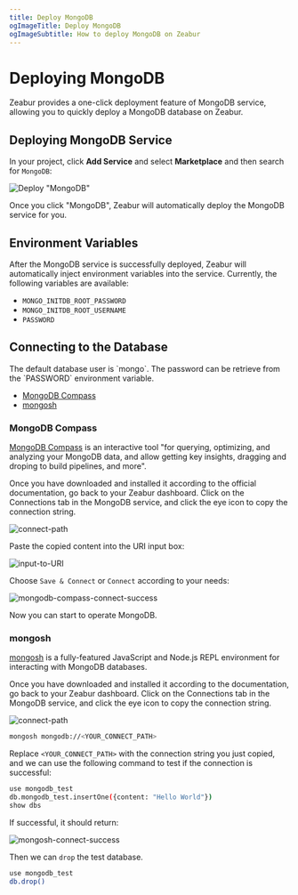 ```yaml
---
title: Deploy MongoDB
ogImageTitle: Deploy MongoDB
ogImageSubtitle: How to deploy MongoDB on Zeabur
---
```



# Deploying MongoDB

Zeabur provides a one-click deployment feature of MongoDB service, allowing you to quickly deploy a MongoDB database on Zeabur.

## Deploying MongoDB Service

<CreateProject />

In your project, click **Add Service** and select **Marketplace** and then search for `MongoDB`:

![Deploy "MongoDB"](/databases/mongodb/deploy-mongodb.gif)

Once you click "MongoDB", Zeabur will automatically deploy the MongoDB service for you.

## Environment Variables

After the MongoDB service is successfully deployed, Zeabur will automatically inject environment variables into the service. Currently, the following variables are available:

- `MONGO_INITDB_ROOT_PASSWORD`
- `MONGO_INITDB_ROOT_USERNAME`
- `PASSWORD`

## Connecting to the Database

<Callout type="info" emoji="ℹ️">
The default database user is `mongo`. The password can be retrieve from the `PASSWORD` environment variable.
</Callout>

- [MongoDB Compass](https://www.mongodb.com/products/compass)
- [mongosh](https://www.mongodb.com/docs/mongodb-shell/)

### MongoDB Compass

[MongoDB Compass](https://www.mongodb.com/products/compass) is an interactive tool "for querying, optimizing, and analyzing your MongoDB data, and allow getting key insights, dragging and droping to build pipelines, and more".

Once you have downloaded and installed it according to the official documentation, go back to your Zeabur dashboard. Click on the Connections tab in the MongoDB service, and click the eye icon to copy the connection string.

![connect-path](/databases/mongodb/connect-path.png)

Paste the copied content into the URI input box:

![input-to-URI](/databases/mongodb/input-to-URI.png)

Choose `Save & Connect` or `Connect` according to your needs:

![mongodb-compass-connect-success](/databases/mongodb/mongodb-compass-connect-success.png)

Now you can start to operate MongoDB.

### mongosh

[mongosh](https://www.mongodb.com/docs/mongodb-shell/) is a fully-featured JavaScript and Node.js REPL environment for interacting with MongoDB databases.

Once you have downloaded and installed it according to the documentation, go back to your Zeabur dashboard. Click on the Connections tab in the MongoDB service, and click the eye icon to copy the connection string.

![connect-path](/databases/mongodb/connect-path.png)

```bash
mongosh mongodb://<YOUR_CONNECT_PATH>
```

Replace `<YOUR_CONNECT_PATH>` with the connection string you just copied, and we can use the following command to test if the connection is successful:

```bash
use mongodb_test
db.mongodb_test.insertOne({content: "Hello World"})
show dbs
```

If successful, it should return:

![mongosh-connect-success](/databases/mongodb/mongosh-connect-success.png)

Then we can `drop` the test database.

```bash
use mongodb_test
db.drop()
```

